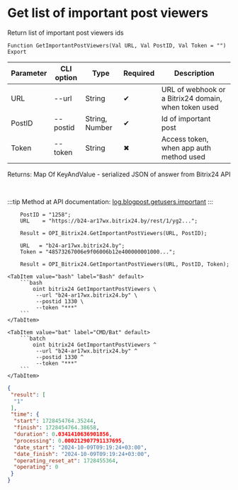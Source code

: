 ﻿---
sidebar_position: 4
---


# Get list of important post viewers
 Return list of important post viewers ids



`Function GetImportantPostViewers(Val URL, Val PostID, Val Token = "") Export`

  | Parameter | CLI option | Type | Required | Description |
  |-|-|-|-|-|
  | URL | --url | String | &#x2714; | URL of webhook or a Bitrix24 domain, when token used |
  | PostID | --postid | String, Number | &#x2714; | Id of important post |
  | Token | --token | String | &#x2716; | Access token, when app auth method used |

  
  Returns:  Map Of KeyAndValue - serialized JSON of answer from Bitrix24 API

<br/>

:::tip
Method at API documentation: [log.blogpost.getusers.important](https://dev.1c-bitrix.ru/rest_help/log/log_blogpost_getusers_important.php)
:::
<br/>


```bsl title="1C:Enterprise/OneScript code example"
    PostID = "1258";
    URL    = "https://b24-ar17wx.bitrix24.by/rest/1/yg2...";

    Result = OPI_Bitrix24.GetImportantPostViewers(URL, PostID);

    URL   = "b24-ar17wx.bitrix24.by";
    Token = "48573267006e9f06006b12e400000001000...";

    Result = OPI_Bitrix24.GetImportantPostViewers(URL, PostID, Token);
```
 

 <Tabs>
  
    <TabItem value="bash" label="Bash" default>
        ```bash
            oint bitrix24 GetImportantPostViewers \
             --url "b24-ar17wx.bitrix24.by" \
             --postid 1330 \
             --token "***"
        ```
    </TabItem>
  
    <TabItem value="bat" label="CMD/Bat" default>
        ```batch
            oint bitrix24 GetImportantPostViewers ^
             --url "b24-ar17wx.bitrix24.by" ^
             --postid 1330 ^
             --token "***"
        ```
    </TabItem>
</Tabs>


```json title="Result"
{
 "result": [
  "1"
 ],
 "time": {
  "start": 1728454764.35244,
  "finish": 1728454764.38658,
  "duration": 0.0341410636901856,
  "processing": 0.000212907791137695,
  "date_start": "2024-10-09T09:19:24+03:00",
  "date_finish": "2024-10-09T09:19:24+03:00",
  "operating_reset_at": 1728455364,
  "operating": 0
 }
}
```
